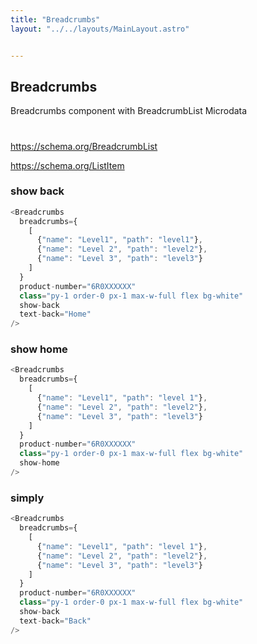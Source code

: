 ```yaml
---
title: "Breadcrumbs"
layout: "../../layouts/MainLayout.astro"


---
```


## Breadcrumbs

Breadcrumbs component with BreadcrumbList Microdata
#

https://schema.org/BreadcrumbList

https://schema.org/ListItem



### show back

<div class="component-preview">
    <Breadcrumbs
      breadcrumbs={ [ {"name": "Level1", "path": "#level2"}, {"name": "Level 2", "path": "#level2"}, {"name": "Level 3", "path": "#level3"} ] }
      product-number="6R0XXXXXX"
      class="py-1 order-0 px-1 max-w-full flex bg-white"
      show-back
      text-back="Home"
    />
</div>

```js
<Breadcrumbs
  breadcrumbs={ 
    [ 
      {"name": "Level1", "path": "level1"},
      {"name": "Level 2", "path": "level2"},
      {"name": "Level 3", "path": "level3"}
    ] 
  }
  product-number="6R0XXXXXX"
  class="py-1 order-0 px-1 max-w-full flex bg-white"
  show-back
  text-back="Home"
/>
```


### show home

<div class="component-preview">
    <Breadcrumbs
      breadcrumbs={ [ {"name": "Level1", "path": "#level2"}, {"name": "Level 2", "path": "#level2"}, {"name": "Level 3", "path": "#level3"} ] }
      product-number="6R0XXXXXX"
      class="py-1 order-0 px-1 max-w-full flex bg-white"
      show-home
    />
</div>

```js
<Breadcrumbs
  breadcrumbs={ 
    [ 
      {"name": "Level1", "path": "level 1"},
      {"name": "Level 2", "path": "level2"},
      {"name": "Level 3", "path": "level3"}
    ] 
  }
  product-number="6R0XXXXXX"
  class="py-1 order-0 px-1 max-w-full flex bg-white"
  show-home
/>
```


### simply

<div class="component-preview">
    <Breadcrumbs
      breadcrumbs={ [ {"name": "Level1", "path": "#level2"}, {"name": "Level 2", "path": "#level2"}, {"name": "Level 3", "path": "#level3"} ] }
      product-number="6R0XXXXXX"
      class="py-1 order-0 px-1 max-w-full flex bg-white"
    />
</div>

```js
<Breadcrumbs
  breadcrumbs={ 
    [ 
      {"name": "Level1", "path": "level 1"},
      {"name": "Level 2", "path": "level2"},
      {"name": "Level 3", "path": "level3"}
    ] 
  }
  product-number="6R0XXXXXX"
  class="py-1 order-0 px-1 max-w-full flex bg-white"
  show-back
  text-back="Back"
/>
```
